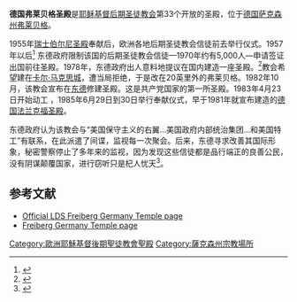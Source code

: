 {{Infobox religious building
| 名字 = 德國弗賴貝格聖殿
| 圖片 = Freiberg Tempel.JPG
| 圖片說明 = Freiburg Deutschland Tempel
| 地圖 =
| 地圖尺寸 =
| 地圖說明 =
| 坐標 = {{coord|50|55|20.33399|N|13|19|21.14759|E|type:landmark_region:DE|display=title}}
| 宗教 = [[基督教|基督教]]
| 位置 =
| 神 =
| 宗教禮儀 =
| 派別 = [[耶穌基督後期聖徒教會|耶穌基督後期聖徒教會]]
| 節日 =
| 小區 =
| 分區 =
| 基層政權 = [[弗賴貝格_(薩克森)|弗賴貝格]]
| 區 =
| 領地 =
| 地方行政區 = 
| 州 = [[薩克森|薩克森]]
| 省 =
| 地區 = 
| 國家 = [[德國|德國]]
| 行政 =
| 開光年份 =
| 狀態 =
| 傳統稱號 =
| 所有者 =
| 領導 =
| 婆多羅迦 =
| 主保聖人 =
| 官方網站 =
| 建築師 =
| 建築類型 =
| 建築風格 = [[現代建築|現代式]]
| 建築材料 =
| 建立者 =
| 資助者 =
| 總承包商 =
| 建立日期 =
| 奠基 = 1983年4月23日由多馬·孟蓀會長主持
| 竣工 = 1985年6月29日至30日由戈登·興格萊會長奉獻
| 建設成本 =
| 毀壞 =
| 正立面朝向 =
| 容納人數 =
| 長度 =
| 寬度 =
| 中殿寬度 =
| 內部面積 = 1997平方公尺
| 最高高度 =
| 穹頂 =
| 外穹頂高度 =
| 內穹頂高度 =
| 外穹頂直徑 =
| 內穹頂直徑 =
| 宣禮塔 =
| 宣禮塔高度 =
| 尖塔 =
| 尖塔高度 = 
| 場地面積 = 1.45公頃
| 寺廟 =
| 紀念碑 =
| 神社 =
| 碑銘 =
| 海拔 =
| 官方名稱1 =
| 類型1 =
| 標準1 =
| 指定日期1 =
| 父列表1 =
| 參考編號1 =
| 官方名稱2 =
| 類型2 =
| 標準2 =
| 指定日期2 =
| 父列表2 = 33
| 參考編號2 =
}}

'''德国弗莱贝格圣殿'''是[[耶稣基督后期圣徒教会|耶稣基督后期圣徒教会]]第33个开放的圣殿，位于[[德国|德国]][[萨克森州|萨克森州]][[弗莱贝格_(萨克森)|弗莱贝格]]。

1955年[[瑞士伯尔尼圣殿|瑞士伯尔尼圣殿]]奉献后，欧洲各地后期圣徒教会信徒前去举行仪式。1957年以后<ref name="kuehne2004">{{cite journal|last=Kuehne|first=Raymond M.|title=The Freiberg Temple: An Unexpected Legacy of a Communist State and a Faithful People|journal=Dialogue: A Journal of Mormon Thought|volume=37|issue=2|pages=95–131|url=http://dialoguejournal.metapress.com/app/home/content.asp?referrer=contribution&format=2&page=1&pagecount=37|accessdate=2010-10-12|date=Summer 2004}}{{dead link|date=2018年2月 |bot=InternetArchiveBot |fix-attempted=yes }}</ref>{{rp|98-100}} 东德政府限制该国的后期圣徒教会信徒—1970年约有5,000人{{r|boone2003}}—申请签证出国前往圣殿{{r|taylor20100907}}。1978年，东德政府出人意料地提议在国内建造一座圣殿。<ref name="boone2003">{{cite journal|last=Boone|first=David F.|coauthors=Richard O. Cowan|title=The Freiberg Germany Temple: A Latter-day Miracle|journal=Regional Studies in Latter-day Saint Church History: Europe|year=2003|pages=147–67|url=http://rsc.byu.edu/archived/regional-studies-latter-day-saint-church-history-europe/8-freiberg-germany-temple-latter-da|accessdate=2010-10-10|deadurl=yes|archiveurl=https://web.archive.org/web/20111006012247/http://rsc.byu.edu/archived/regional-studies-latter-day-saint-church-history-europe/8-freiberg-germany-temple-latter-da|archivedate=2011-10-06}}</ref>{{r|kuehne2004}}{{rp|104-105}}教会希望建在[[开姆尼茨|卡尔·马克思城]]，遭当局拒绝，于是改在20英里外的弗莱贝格{{r|kuehne2004}}{{rp|109-111}}。1982年10月，该教会宣布在[[东德|东德]]修建圣殿。这是共产党国家的第一所圣殿。1983年4月23日开始动工{{r|boone2003}} ，1985年6月29日到30日举行奉献仪式，早于1981年就宣布建造的[[德国法兰克福圣殿|德国法兰克福圣殿]]{{r|boone2003}}。

东德政府认为该教会与“美国保守主义的右翼...美国政府内部统治集团...和美国特工”有联系，在此派遣了间谍，监视每一次聚会。后来，东德寻求改善其国际形象，秘密警察停止了多年来的监视，因为发现这些信徒都是品行端正的良善公民，没有阴谋颠覆国家{{r|kuehne2004}}{{rp|125}}，进行窃听只是杞人忧天<ref name="taylor20100907">{{cite news|last=Taylor|first=Scott|title=LDS leader served beyond Iron Curtain|url=http://www.deseretnews.com/article/print/700063479/LDS-leader-served-behind-Iron-Curtain.html|accessdate=2010-09-07|newspaper=Deseret News|date=2010-09-07|archive-date=2015-10-22|archive-url=https://web.archive.org/web/20151022005343/http://www.deseretnews.com/article/print/700063479/LDS-leader-served-behind-Iron-Curtain.html|dead-url=no}}</ref>。

==参考文献==
{{Reflist|2}}
{{commonscat-inline|Freiberg Germany Temple}}
* [http://www.lds.org/temples/main/0,11204,1912-1-69-1,00.html Official LDS Freiberg Germany Temple page] {{Wayback|url=http://www.lds.org/temples/main/0,11204,1912-1-69-1,00.html |date=20101123014053 }}
* [http://www.ldschurchtemples.com/freiberg/ Freiberg Germany Temple page] {{Wayback|url=http://www.ldschurchtemples.com/freiberg/ |date=20070414075639 }}

{{耶穌基督後期聖徒教會聖殿}}

[[Category:歐洲耶穌基督後期聖徒教會聖殿|Category:歐洲耶穌基督後期聖徒教會聖殿]]
[[Category:薩克森州宗教場所|Category:薩克森州宗教場所]]